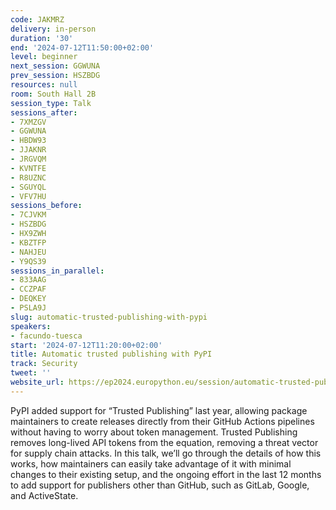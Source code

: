 ```yaml
---
code: JAKMRZ
delivery: in-person
duration: '30'
end: '2024-07-12T11:50:00+02:00'
level: beginner
next_session: GGWUNA
prev_session: HSZBDG
resources: null
room: South Hall 2B
session_type: Talk
sessions_after:
- 7XMZGV
- GGWUNA
- HBDW93
- JJAKNR
- JRGVQM
- KVNTFE
- R8UZNC
- SGUYQL
- VFV7HU
sessions_before:
- 7CJVKM
- HSZBDG
- HX9ZWH
- KBZTFP
- NAHJEU
- Y9QS39
sessions_in_parallel:
- 833AAG
- CCZPAF
- DEQKEY
- PSLA9J
slug: automatic-trusted-publishing-with-pypi
speakers:
- facundo-tuesca
start: '2024-07-12T11:20:00+02:00'
title: Automatic trusted publishing with PyPI
track: Security
tweet: ''
website_url: https://ep2024.europython.eu/session/automatic-trusted-publishing-with-pypi
---
```


PyPI added support for “Trusted Publishing” last year, allowing package maintainers to create releases directly from their GitHub Actions pipelines without having to worry about token management. Trusted Publishing removes long-lived API tokens from the equation, removing a threat vector for supply chain attacks.
In this talk, we’ll go through the details of how this works, how maintainers can easily take advantage of it with minimal changes to their existing setup, and the ongoing effort in the last 12 months to add support for publishers other than GitHub, such as GitLab, Google, and ActiveState.
